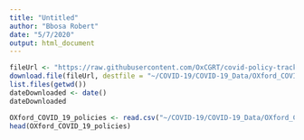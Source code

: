 ```yaml
---
title: "Untitled"
author: "Bbosa Robert"
date: "5/7/2020"
output: html_document
---
```



```r
fileUrl <- "https://raw.githubusercontent.com/OxCGRT/covid-policy-tracker/master/data/OxCGRT_latest_withnotes.csv"
download.file(fileUrl, destfile = "~/COVID-19/COVID-19_Data/OXford_COVID_19.csv", method = "curl")
list.files(getwd())
dateDownloaded <- date()
dateDownloaded
```

```r
OXford_COVID_19_policies <- read.csv("~/COVID-19/COVID-19_Data/OXford_COVID_19.csv")
head(OXford_COVID_19_policies)
```


